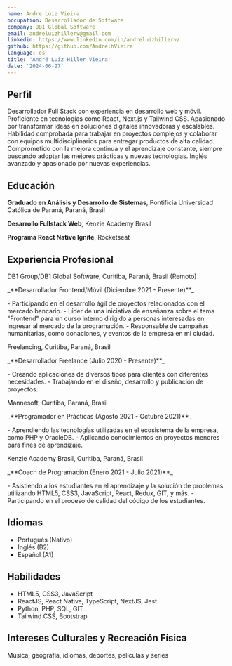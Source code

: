 ```yaml
---
name: Andre Luiz Vieira
occupation: Desarrollador de Software
company: DB1 Global Software
email: andreluizhillerv@gmail.com
linkedin: https://www.linkedin.com/in/andreluizhillerv/
github: https://github.com/AndrelhVieira
language: es
title: 'André Luiz Hiller Vieira'
date: '2024-06-27'
---
```


## Perfil
Desarrollador Full Stack con experiencia en desarrollo web y móvil. Proficiente en tecnologías como React, Next.js y Tailwind CSS. Apasionado por transformar ideas en soluciones digitales innovadoras y escalables. Habilidad comprobada para trabajar en proyectos complejos y colaborar con equipos multidisciplinarios para entregar productos de alta calidad. Comprometido con la mejora continua y el aprendizaje constante, siempre buscando adoptar las mejores prácticas y nuevas tecnologías. Inglés avanzado y apasionado por nuevas experiencias.

## Educación
**Graduado en Análisis y Desarrollo de Sistemas**, Pontificia Universidad Católica de Paraná, Paraná, Brasil

**Desarrollo Fullstack Web**, Kenzie Academy Brasil

**Programa React Native Ignite**, Rocketseat

## Experiencia Profesional
<p className="mb-0 mt-3">DB1 Group/DB1 Global Software, Curitiba, Paraná, Brasil (Remoto)</p>
<p className="my-0">_**Desarrollador Frontend/Móvil (Diciembre 2021 - Presente)**_</p>
- Participando en el desarrollo ágil de proyectos relacionados con el mercado bancario.
- Líder de una iniciativa de enseñanza sobre el tema "Frontend" para un curso interno dirigido a personas interesadas en ingresar al mercado de la programación.
- Responsable de campañas humanitarias, como donaciones, y eventos de la empresa en mi ciudad.

<div className="py-2 block" />

<p className="my-0">Freelancing, Curitiba, Paraná, Brasil</p>
<p className="my-0">_**Desarrollador Freelance (Julio 2020 - Presente)**_</p>
- Creando aplicaciones de diversos tipos para clientes con diferentes necesidades.
- Trabajando en el diseño, desarrollo y publicación de proyectos.

<div className="py-2 block" />

<p className="my-0">Mannesoft, Curitiba, Paraná, Brasil</p>
<p className="my-0">_**Programador en Prácticas (Agosto 2021 - Octubre 2021)**_</p>
- Aprendiendo las tecnologías utilizadas en el ecosistema de la empresa, como PHP y OracleDB. 
- Aplicando conocimientos en proyectos menores para fines de aprendizaje.

<div className="py-2 block" />

<p className="my-0">Kenzie Academy Brasil, Curitiba, Paraná, Brasil</p>
<p className="my-0">_**Coach de Programación (Enero 2021 - Julio 2021)**_</p>
- Asistiendo a los estudiantes en el aprendizaje y la solución de problemas utilizando HTML5, CSS3, JavaScript, React, Redux, GIT, y más.
- Participando en el proceso de calidad del código de los estudiantes.

## Idiomas
- Portugués (Nativo)
- Inglés (B2)
- Español (A1)

## Habilidades
- HTML5, CSS3, JavaScript
- ReactJS, React Native, TypeScript, NextJS, Jest
- Python, PHP, SQL, GIT
- Tailwind CSS, Bootstrap 

## Intereses Culturales y Recreación Física
Música, geografía, idiomas, deportes, películas y series
